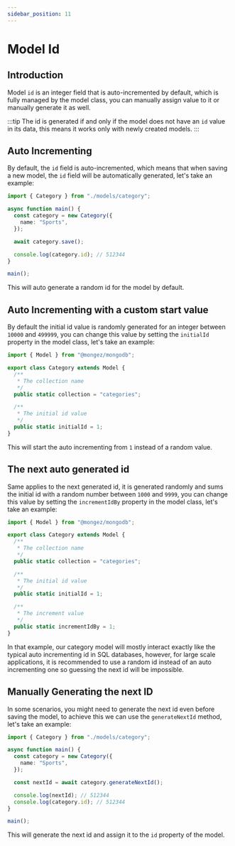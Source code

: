 ```yaml
---
sidebar_position: 11
---
```


# Model Id

## Introduction

Model `id` is an integer field that is auto-incremented by default, which is fully managed by the model class, you can manually assign value to it or manually generate it as well.

:::tip
The id is generated if and only if the model does not have an `id` value in its data, this means it works only with newly created models.
:::

## Auto Incrementing

By default, the `id` field is auto-incremented, which means that when saving a new model, the `id` field will be automatically generated, let's take an example:

```ts title="src/app.ts"
import { Category } from "./models/category";

async function main() {
  const category = new Category({
    name: "Sports",
  });

  await category.save();

  console.log(category.id); // 512344
}

main();
```

This will auto generate a random id for the model by default.

## Auto Incrementing with a custom start value

By default the initial id value is randomly generated for an integer between `10000` and `499999`, you can change this value by setting the `initialId` property in the model class, let's take an example:

```ts title="src/models/category.ts"
import { Model } from "@mongez/mongodb";

export class Category extends Model {
  /**
   * The collection name
   */
  public static collection = "categories";

  /**
   * The initial id value
   */
  public static initialId = 1;
}
```

This will start the auto incrementing from `1` instead of a random value.

## The next auto generated id

Same applies to the next generated id, it is generated randomly and sums the initial id with a random number between `1000` and `9999`, you can change this value by setting the `incrementIdBy` property in the model class, let's take an example:

```ts title="src/models/category.ts"
import { Model } from "@mongez/mongodb";

export class Category extends Model {
  /**
   * The collection name
   */
  public static collection = "categories";

  /**
   * The initial id value
   */
  public static initialId = 1;

  /**
   * The increment value
   */
  public static incrementIdBy = 1;
}
```

In that example, our category model will mostly interact exactly like the typical auto incrementing id in SQL databases, however, for large scale applications, it is recommended to use a random id instead of an auto incrementing one so guessing the next id will be impossible.

## Manually Generating the next ID

In some scenarios, you might need to generate the next id even before saving the model, to achieve this we can use the `generateNextId` method, let's take an example:

```ts title="src/app.ts"
import { Category } from "./models/category";

async function main() {
  const category = new Category({
    name: "Sports",
  });

  const nextId = await category.generateNextId();

  console.log(nextId); // 512344
  console.log(category.id); // 512344
}

main();
```

This will generate the next id and assign it to the `id` property of the model.
